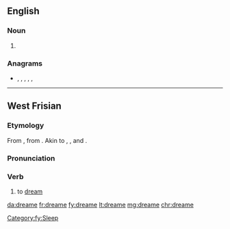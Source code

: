 ==English==

===Noun===
{{en-noun}}

# {{obsolete spelling of|dream|lang=en}}

===Anagrams===
* {{l|en|dear me}}, {{l|en|meader}}, {{l|en|read me}}, {{l|en|readme}}, {{l|en|reamed}}, {{l|en|remade}}

----

==West Frisian==

===Etymology===
From {{etyl|ofs|fy}}, from {{etyl|gem-pro|fy}} {{m|gem-pro|*draumijaną}}. Akin to {{cog|en|dream}}, {{cog|nl|dromen}}, {{cog|de|träumen}} and {{cog|sv|drömma}}.

===Pronunciation===
{{rfp|lang=fy}}

===Verb===
{{head|fy|verb}}

# to [[dream]]

[[Category:fy:Sleep]]

[[da:dreame]]
[[fr:dreame]]
[[fy:dreame]]
[[lt:dreame]]
[[mg:dreame]]
[[chr:dreame]]
